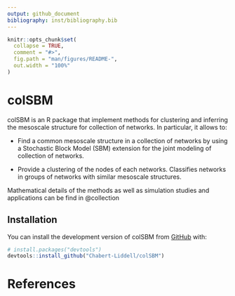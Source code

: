 ```yaml
---
output: github_document
bibliography: inst/bibliography.bib
---
```


<!-- README.md is generated from README.Rmd. Please edit that file -->

```r
knitr::opts_chunk$set(
  collapse = TRUE,
  comment = "#>",
  fig.path = "man/figures/README-",
  out.width = "100%"
)
```

# colSBM

<!-- badges: start -->
<!-- badges: end -->

colSBM is an R package that implement methods for clustering and inferring the 
mesoscale structure for collection of networks. In particular, it allows to:

* Find a common mesoscale structure in a collection of networks by 
using a Stochastic Block Model (SBM) extension for the joint modeling of 
collection of networks. 

* Provide a clustering of the nodes of each networks.
Classifies networks in groups of networks with similar mesoscale structures.

Mathematical details of the methods as well as simulation studies and 
applications can be find in @collection

## Installation

You can install the development version of colSBM from [GitHub](https://github.com/) with:

``` r
# install.packages("devtools")
devtools::install_github("Chabert-Liddell/colSBM")
```

# References
